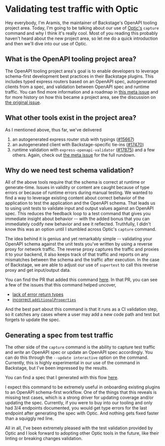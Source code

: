 # Validating test traffic with Optic

Hey everybody, I'm Aramis, the maintainer of Backstage's OpenAPI tooling project area. Today, I'm going to be talking about our use of [Optic's](https://github.com/opticdev/optic) `capture` command and why I think it's really cool. Most of you reading this probably haven't heard about the new project area, so let me do a quick introduction and then we'll dive into our use of Optic.
## What is the OpenAPI tooling project area?
The OpenAPI tooling project area's goal is to enable developers to leverage schema-first development best practices in their Backstage plugins. This includes typed express routers based on an OpenAPI spec, autogenerated clients from a spec, and validation between OpenAPI spec and runtime traffic. You can find more information and a roadmap in [this meta issue](https://github.com/backstage/backstage/issues/17482) and for more history on how this became a project area, see the discussion on [the original issue](https://github.com/backstage/backstage/issues/2566).
## What other tools exist in the project area?
As I mentioned above, thus far, we've delivered 
1. an autogenerated express router stub with typings ([#15667](https://github.com/backstage/backstage/pull/15667))
2. an autogenerated client with Backstage-specific tie-ins ([#17470](https://github.com/backstage/backstage/pull/17470))
3. runtime validation with `express-openapi-validator` ([#17875](https://github.com/backstage/backstage/pull/17875))
and a few others. Again, check out [the meta issue](https://github.com/backstage/backstage/issues/17482) for the full rundown.
## Why do we need test schema validation?
All of the above tools require that the schema is correct at runtime or generate-time. Issues in validity or content are caught because of type errors or because of runtime errors during manual testing. We wanted to find a way to leverage existing content about correct behavior of the application to test the application and the OpenAPI schema. That leads us to using unit tests to validate input and output values against an OpenAPI spec. This reduces the feedback loop to a test command that gives you immediate insight about behavior -- with the added bonus that you can immediately codify new behavior and see it reflected. Truthfully, I didn't know this was an option until I stumbled across Optic's `capture` command.

The idea behind it is genius and yet remarkably simple -- validating your OpenAPI schema against the unit tests you've written by using a reverse proxy for network traffic. The reverse proxy captures the traffic and proxies it to your backend, it also keeps track of that traffic and reports on any mismatches between the schema and the traffic after execution. In the case of Backstage, we are able to adjust our use of `supertest` to call this reverse proxy and get input/output data.

You can find the PR that added this command [here](https://github.com/backstage/backstage/pull/19955). In that PR, you can see a few of the issues that this command helped uncover,
- [lack of error return types](https://github.com/backstage/backstage/pull/19955/files#diff-0b3e4d2e58a312186c7fdd6bc6cdcd7afecf80db667eda61e8c7565216077551R1069-R1072)
- [incorrect `additionalProperties`](https://github.com/backstage/backstage/pull/19955/files#diff-0b3e4d2e58a312186c7fdd6bc6cdcd7afecf80db667eda61e8c7565216077551R187)

And the best part about this command is that it runs as a CI validation step, so it catches any cases where a user may add a new code path and test but forgets to update the spec.

## Generating a spec from test traffic
The other side of the `capture` command is the ability to capture test traffic and _write_ an OpenAPI spec or update an OpenAPI spec accordingly. You can do this through the `--update interactive` option on the command. Currently, this is highly experimental in our use of the command in Backstage, but I've been impressed by the results. 

You can find a spec that I generated with this flow [here](https://github.com/sennyeya/backstage/blob/dev-ops-openapi-spec/plugins/azure-devops-backend/src/schema/openapi.yaml). 

I expect this command to be extremely useful in onboarding existing plugins to an OpenAPI schema-first workflow. One of the things that this reveals is missing test cases, which is a strong driver for updating coverage and/or updating the spec. Currently, if you were to buy into our tooling and only had 3/4 endpoints documented, you would get type errors for the last endpoint after generating the spec with Optic. And nothing gets fixed faster than a squiggly red line.

All in all, I've been extremely pleased with the test validation provided by Optic and I look forward to adopting other Optic tools in the future, like their linting or breaking changes validation.